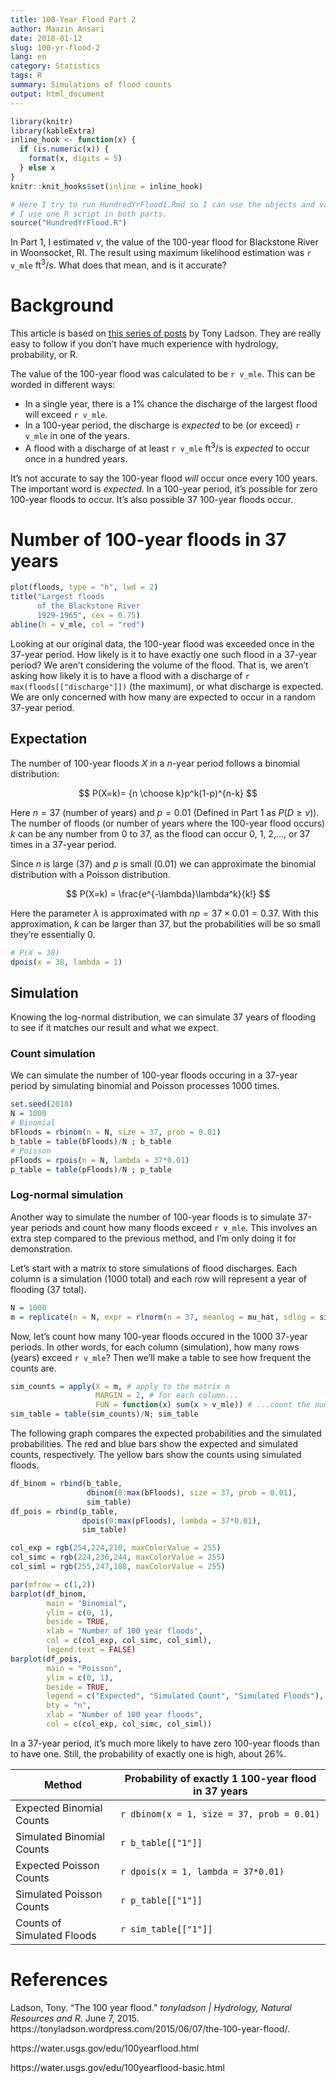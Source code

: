 ```yaml
---
title: 100-Year Flood Part 2
author: Maazin Ansari
date: 2018-01-12
slug: 100-yr-flood-2
lang: en
category: Statistics
tags: R 
summary: Simulations of flood counts
output: html_document
---
```


```r
library(knitr)
library(kableExtra)
inline_hook <- function(x) {
  if (is.numeric(x)) {
    format(x, digits = 5)
  } else x
}
knitr::knit_hooks$set(inline = inline_hook)
```

```r
# Here I try to run HundredYrFlood1.Rmd so I can use the objects and variables in this .Rmd
# I use one R script in both parts.
source("HundredYrFlood.R")
```


In Part 1, I estimated $v$, the value of the 100-year flood for Blackstone River in Woonsocket, RI. The result using maximum likelihood estimation was `r v_mle` $\text{ft}^3/\text{s}$. What does that mean, and is it accurate? 

# Background

This article is based on [this series of  posts](https://tonyladson.wordpress.com/2015/06/07/the-100-year-flood/) by Tony Ladson. They are really easy to follow if you don't have much experience with hydrology, probability, or R.

The value of the 100-year flood was calculated to be `r v_mle`. This can be worded in different ways:

- In a single year, there is a 1% chance the discharge of the largest flood will exceed `r v_mle`.
- In a 100-year period, the discharge is *expected* to be (or exceed) `r v_mle` in one of the years.
- A flood with a discharge of at least `r v_mle` $\text{ft}^3/\text{s}$ is *expected* to occur once in a hundred years.

It's not accurate to say the 100-year flood *will* occur once every 100 years. The important word is *expected*. In a 100-year period, it's possible for zero 100-year floods to occur. It's also possible 37 100-year floods occur.

# Number of 100-year floods in 37 years

```r
plot(floods, type = "h", lwd = 2)
title("Largest floods
      of the Blackstone River
      1929-1965", cex = 0.75)
abline(h = v_mle, col = "red")
```


Looking at our original data, the 100-year flood was exceeded once in the 37-year period. How likely is it to have exactly one such flood in a 37-year period? We aren't considering the volume of the flood. That is, we aren't asking how likely it is to have a flood with a discharge of `r max(floods[["discharge"]])` (the maximum), or what discharge is expected. We are only concerned with how many are expected to occur in a random 37-year period.

## Expectation

The number of 100-year floods $X$ in a $n$-year period follows a binomial distribution:

$$
P(X=k)= {n \choose k}p^k(1-p)^{n-k}
$$

Here $n=37$ (number of years) and $p=0.01$ (Defined in Part 1 as $P(D \geq v)$). The number of floods (or number of years where the 100-year flood occurs) $k$ can be any number from 0 to 37, as the flood can occur 0, 1, 2,..., or 37 times in a 37-year period.

Since $n$ is large (37) and $p$ is small (0.01) we can approximate the binomial distribution with a Poisson distribution.

$$
P(X=k) = \frac{e^{-\lambda}\lambda^k}{k!}
$$

Here the parameter $\lambda$ is approximated with $np = 37\times0.01=0.37$.
With this approximation, $k$ can be larger than 37, but the probabilities will be so small they're essentially 0.

```r
# P(X = 38)
dpois(x = 38, lambda = 1)
```

## Simulation

Knowing the log-normal distribution, we can simulate 37 years of flooding to see if it matches our result and what we expect.

### Count simulation

We can simulate the number of 100-year floods occuring in a 37-year period by simulating binomial and Poisson processes 1000 times.

```r
set.seed(2018)
N = 1000
# Binomial
bFloods = rbinom(n = N, size = 37, prob = 0.01)
b_table = table(bFloods)/N ; b_table
# Poisson
pFloods = rpois(n = N, lambda = 37*0.01)
p_table = table(pFloods)/N ; p_table
```

### Log-normal simulation

Another way to simulate the number of 100-year floods is to simulate 37-year periods and count how many floods exceed `r v_mle`. This involves an extra step compared to the previous method, and I'm only doing it for demonstration.

Let's start with a matrix to store simulations of flood discharges. Each column is a simulation (1000 total) and each row will represent a year of flooding (37 total). 

```r
N = 1000
m = replicate(n = N, expr = rlnorm(n = 37, meanlog = mu_hat, sdlog = sigma_hat)) %>% as.matrix
```

Now, let's count how many 100-year floods occured in the 1000 37-year periods. In other words, for each column (simulation), how many rows (years) exceed `r v_mle`? Then we'll make a table to see how frequent the counts are.

```r
sim_counts = apply(X = m, # apply to the matrix m
                   MARGIN = 2, # for each column...
                   FUN = function(x) sum(x > v_mle)) # ...count the number of years > v_mle
sim_table = table(sim_counts)/N; sim_table
```

The following graph compares the expected probabilities and the simulated probabilities. The red and blue bars show the expected and simulated counts, respectively. The yellow bars show the counts using simulated floods. 

```r
df_binom = rbind(b_table,
                 dbinom(0:max(bFloods), size = 37, prob = 0.01),
                 sim_table)
df_pois = rbind(p_table,
                dpois(0:max(pFloods), lambda = 37*0.01),
                sim_table)

col_exp = rgb(254,224,210, maxColorValue = 255)
col_simc = rgb(224,236,244, maxColorValue = 255)
col_siml = rgb(255,247,188, maxColorValue = 255)

par(mfrow = c(1,2))
barplot(df_binom,
        main = "Binomial",
        ylim = c(0, 1),
        beside = TRUE,
        xlab = "Number of 100 year floods",
        col = c(col_exp, col_simc, col_siml),
        legend.text = FALSE)
barplot(df_pois,
        main = "Poisson",
        ylim = c(0, 1),
        beside = TRUE,
        legend = c("Expected", "Simulated Count", "Simulated Floods"),
        bty = "n",
        xlab = "Number of 100 year floods",
        col = c(col_exp, col_simc, col_siml))
```

In a 37-year period, it's much more likely to have zero 100-year floods than to have one. Still, the probability of exactly one is high, about 26%.

Method                     | Probability of exactly 1 100-year flood in 37 years
---------------------------|-----------------------------------------------------
Expected Binomial Counts   | `r dbinom(x = 1, size = 37, prob = 0.01)`
Simulated Binomial Counts  | `r b_table[["1"]]`
Expected Poisson  Counts   | `r dpois(x = 1, lambda = 37*0.01)`
Simulated Poisson Counts   | `r p_table[["1"]]`
Counts of Simulated Floods | `r sim_table[["1"]]`




# References

Ladson, Tony. "The 100 year flood." *tonyladson | Hydrology, Natural Resources and R*. June 7, 2015. https://tonyladson.wordpress.com/2015/06/07/the-100-year-flood/.

https://water.usgs.gov/edu/100yearflood.html

https://water.usgs.gov/edu/100yearflood-basic.html

